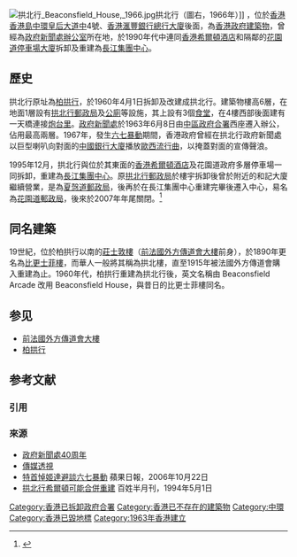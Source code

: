 [[File:拱北行_Beaconsfield_House,_1966.jpg|thumb]]拱北行（圖右，1966年）]]
{{engname|拱北行|Beaconsfield House}}，位於[[香港|香港]][[香港島|香港島]][[中環|中環]][[皇后大道中|皇后大道中]]4號、[[香港滙豐銀行總行大廈|香港滙豐銀行總行大廈]]後面，為[[香港政府|香港政府]][[建築物|建築物]]，曾經為[[政府新聞處|政府新聞處]][[辦公室|辦公室]]所在地，於1990年代中連同[[香港希爾頓酒店|香港希爾頓酒店]]和隔鄰的[[花園道停車場大廈|花園道停車場大廈]]拆卸及重建為[[長江集團中心|長江集團中心]]。

==歷史==
拱北行原址為[[柏拱行|柏拱行]]，於1960年4月1日拆卸及改建成拱北行。建築物樓高6層，在地面1層設有[[拱北行郵政局|拱北行郵政局]]及[[公廁|公廁]]等設施，其上設有3個[[食堂|食堂]]，在4樓西部後面建有一天橋連接[[炮台里|炮台里]]。[[政府新聞處|政府新聞處]]於1963年6月8日由[[中區政府合署|中區政府合署]]西座遷入辦公，佔用最高兩層。1967年，發生[[六七暴動|六七暴動]]期間，香港政府曾經在拱北行政府新聞處以巨型喇叭向對面的[[中國銀行大廈_(香港)|中國銀行大廈]]播放[[歐西流行曲|歐西流行曲]]，以掩蓋對面的宣傳聲浪。

1995年12月，拱北行與位於其東面的[[香港希爾頓酒店|香港希爾頓酒店]]及花園道政府多層停車場一同拆卸，重建為[[長江集團中心|長江集團中心]]。原[[拱北行郵政局|拱北行郵政局]]於樓宇拆卸後曾於附近的和記大廈繼續營業，是為[[夏愨道郵政局|夏愨道郵政局]]，後再於在長江集團中心重建完畢後遷入中心，易名為[[花園道郵政局|花園道郵政局]]，後來於2007年年尾關閉。<ref>{{Cite web |url=http://www.info.gov.hk/gia/general/200710/25/P200710220132_print.htm |title=關閉花園道郵政局和海港政府大樓郵政局 |access-date=2011-01-10 |archive-date=2020-08-04 |archive-url=https://web.archive.org/web/20200804233820/https://www.info.gov.hk/gia/general/200710/25/P200710220132_print.htm |dead-url=no }}</ref>

==同名建築==
19世紀，位於柏拱行以南的[[莊士敦樓|莊士敦樓]]（[[前法國外方傳道會大樓|前法國外方傳道會大樓]]前身），於1890年更名為[[比更士菲樓|比更士菲樓]]，而華人一般將其稱為拱北樓，直至1915年被法國外方傳道會購入重建為止。1960年代，柏拱行重建為拱北行後，英文名稱由 Beaconsfield Arcade 改用 Beaconsfield House，與昔日的比更士菲樓同名。

== 参见 ==
{{Portal box|香港|中国建筑}}
*[[前法國外方傳道會大樓|前法國外方傳道會大樓]]
*[[柏拱行|柏拱行]]

== 参考文献 ==
=== 引用 ===
{{Reflist}}

=== 來源 ===
*[http://www.info.gov.hk/isd/40th/7.html 政府新聞處40周年] {{Wayback|url=http://www.info.gov.hk/isd/40th/7.html |date=20200804233815 }} {{en}}
*[http://www.rthk.org.hk/mediadigest/md0401/06.html 傳媒透視] {{Wayback|url=http://www.rthk.org.hk/mediadigest/md0401/06.html |date=20060619073048 }}
*[http://appledaily.atnext.com/template/apple/art_main.cfm?iss_id=20061022&sec_id=4104&subsec_id=11867&art_id=6431698 特首悼姬達避談六七暴動]{{dead link|date=2018年3月 |bot=InternetArchiveBot |fix-attempted=yes }} 蘋果日報，2006年10月22日
*[https://web.archive.org/web/20061208034928/http://www.gaogo.com/f_cate/f04_topic/f4_006.htm 拱北行希爾頓可能合併重建] 百姓半月刊，1994年5月1日

[[Category:香港已拆卸政府合署|Category:香港已拆卸政府合署]]
[[Category:香港已不存在的建築物|Category:香港已不存在的建築物]]
[[Category:中環|Category:中環]]
[[Category:香港已毀地標|Category:香港已毀地標]]
[[Category:1963年香港建立|Category:1963年香港建立]]